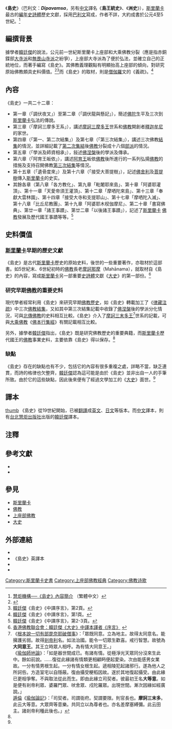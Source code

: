 {{TheravadaBuddhism}}
《'''島史'''》（巴利文：'''''Dīpavamsa'''''，另有[[中文|中文]]譯名《'''島王統史'''》、《'''洲史'''》），[[斯里蘭卡|斯里蘭卡]]最古的[[編年|編年]][[史詩|史詩體]]歷史文獻，採用[[巴利文|巴利文]]寫成，作者不詳，大約成書於公元4至5世紀。<ref>[http://www.towisdom.org.tw/04-detail.asp?BookNo=1013 慧炬機構──《島史》內容簡介] {{Wayback|url=http://www.towisdom.org.tw/04-detail.asp?BookNo=1013 |date=20201028091222 }}（繁體中文）</ref>

==編撰背景==
據學者[[韓廷傑|韓廷傑]]的說法，公元前一世紀斯里蘭卡上座部和大乘佛教分裂（應是指赤銅鍱部[[大寺派|大寺派]]和[[無畏山寺派|無畏山寺派]]之紛爭），上座部大寺派為了便於弘法，並確立自己的正統地位，而著手編寫《島史》。其佛教義理觀點有明顯抬高上座部的傾向，對研究原始佛教頗具史料價值。<ref>{{cite web |title=島史 |url=https://www.sanmin.com.tw/Product/index/000119861 |access-date=2020-07-07 |archive-date=2020-12-21 |archive-url=https://web.archive.org/web/20201221124642/https://www.sanmin.com.tw/Product/index/000119861 |dead-url=no }}</ref><ref>[[韓廷傑|韓廷傑]]《島史》《中譯序言》，第2頁。</ref>而《島史》的取材，則是[[僧伽羅|僧伽羅]]文的《義疏》。<ref name="島史一">[[韓廷傑|韓廷傑]]《島史》《中譯序言》，第1頁。</ref>

==內容==
《島史》一共二十二章：
*第一章（「調伏夜叉」）至第二章（「調伏龍與懸記」），簡述[[佛陀|佛陀]]生平及三次到[[斯里蘭卡|斯里蘭卡]]弘法的傳說。
*第三章（「摩訶三摩多王系」），講述[[摩訶三摩多王|摩訶三摩多王]]世系和[[佛教|佛教]]開創者[[釋迦牟尼|釋迦牟尼]]的家世。
*第四章（「第一、第二次結集」）及第七章（「第三次結集」），講述三次佛教[[結集|結集]]的情況，並詳細記載了[[第二次集結|第二次集結]]後[[佛教|佛教]]分裂成十八個[[部派|部派]]的情況。
*第五章（「學派及師資相承」），敍述[[佛|佛]][[涅槃|涅槃]]後的學派及傳承。
*第六章（「阿育王皈依」），講述[[阿育王|阿育王]]皈依[[佛教|佛教]]後所進行的一系列弘揚[[佛教|佛教]]的措施及支持召開佛教[[第三次結集|第三次結集]]等情況。
*第十五章（「遺骨度來」）及第十六章（「接受大菩提樹」），記述[[佛|佛]][[舍利|舍利]]及[[菩提樹|菩提樹]]傳入[[斯里蘭卡|斯里蘭卡]]的史实。
*其餘各章（第八章「各方教化」、第九章「毗闍耶來島」、第十章「阿婆耶灌頂」、第十一章「天愛帝須王灌頂」、第十二章「摩哂陀來島」、第十三章「奉獻大雲林園」、第十四章「接受大寺和支提耶山」、第十七章「摩哂陀入滅」、第十八章「比丘尼教團」、第十九章「阿婆耶木杈伽摩尼」、第二十章「書寫佛典」、第廿一章「諸王事蹟」、第廿二章「以後諸王事蹟」），記述了[[斯里蘭卡|斯里蘭卡]] [[佛教|佛教]]發展及歷代國王事蹟等等。<ref name="島史二至三">[[韓廷傑|韓廷傑]]《島史》《中譯序言》，第2-3頁。</ref>

==史料價值==
===[[斯里蘭卡|斯里蘭卡]]早期的歷史文獻===
《島史》是古代[[斯里蘭卡|斯里蘭卡]]歷史的原始史料，後世的一些重要著作，亦取材於這部書。如5世紀末、6世紀初時的[[佛教|佛教]]長老[[摩訶那摩|摩訶那摩]]（Mahānama），就取材自《島史》的內容，寫成[[斯里蘭卡|斯里蘭卡]]另一部重要[[史詩|史詩體]]文獻《[[大史|大史]]》的第一部份。<ref>[http://www.hkbuddhist.org/magazine/484/484_16.html 香港佛教聯合會：韓廷傑《大史》中譯本譯者《序言》] {{webarchive|url=https://web.archive.org/web/20071108045126/http://www.hkbuddhist.org/magazine/484/484_16.html |date=2007-11-08 }}</ref>
===研究早期[[佛教|佛教]]的重要史料===
現代學者經常利用《島史》來研究早期[[佛教歷史|佛教歷史]]，如《島史》轉載加工了《[[善見律毘婆沙|律藏注疏]]》中三次[[佛教|佛教]][[結集|結集]]，又如其中第三次結集記載中收錄了[[佛|佛]][[涅槃|涅槃]]後的學派分化情況，可與[[北傳佛教|北傳佛教]]的史料相互比較。《島史》介入了[[摩訶三末多王|摩訶三末多王]]<ref>《[[根本說一切有部毘奈耶破僧事|根本說一切有部毘奈耶破僧事]]》：「眾既同意。立為地主。故得太同意名。能擁護劣弱。故得[[剎帝利|剎帝利]]名。如法治國。能令一切眾生歡喜。戒行智慧。故號為'''大同意王'''。其王立時眾人相呼。為有情大同意王。」<br />《[[瑜伽師地論|瑜伽師地論]]》：「如是器世間成已。有諸有情。從極淨光天眾同分沒來生此中。餘如前說。……復從此緣諸有情類更相顧眄便起愛染。次由能感男女業故。一分有情男根生起。一分有情女根生起。遞相陵犯起諸邪行。遂為他人之所訶呰。方造室宅以自隱蔽。復由攝受粳稻因故。遂於其地復起攝受。由此緣已更相爭奪。不與取法從此而生。即由此緣立司契者。彼最初王名'''大等意'''。如是便有剎帝利眾、婆羅門眾、吠舍眾、戍陀羅眾。出現世間。漸次因緣如經廣說。」<br />[[遁倫|遁倫]]《[[瑜伽論記|瑜伽論記]]》：「司契者。司謂衙府。契謂要限。則官長也。'''摩訶三末多'''。此云大等意。大眾齊等意樂。共同立以為尊者也。亦名差摩塞縛彌。此云田主。諸剎帝利種此後也。」</ref>世系的記載，可與[[大乘佛教|大乘佛教]]《[[佛本行集經|佛本行集經]]》有關記載相互比較。

另外，據學者[[韓廷傑|韓廷傑]]指出，《島史》既是研究佛教歷史的重要典籍，而[[斯里蘭卡|斯里蘭卡]]歷代國王的[[佛教|佛教]]事業史料，主要依靠《島史》得以保存。<ref name="島史二至三" />

===缺點===
《島史》存在的缺點也有不少，包括它的內容有很多重複之處，詳略不當，缺乏連貫，而詩的格律也欠整齊，[[韓廷傑|韓廷傑]]認為這可能是由於《島史》並非出自一人的手筆所致。由於它的這些缺點，因此後來便有了經過文學加工的《[[大史|大史]]》面世。<ref name="島史一" />

==譯本==
[[文件:《島史》中譯本.jpg|thumb]]
《島史》從19世紀開始，已被[[翻譯|翻譯]]成[[英文|英文]]、[[日文|日文]]等版本。而[[中文|中文]]譯本，則有[[台北|台北]][[慧炬出版社|慧炬出版社]]出版的[[韓廷傑|韓廷傑]]譯本。

==注釋==
{{reflist|2}}

==參考文獻==
<div class="references-small">
*{{cite book|title=《島史》|url=http://www.towisdom.org.tw/04-detail.asp?BookNo=1013|author=[[韓廷傑|韓廷傑]]譯|location=[[台北|台北]]|publisher=慧炬出版社|year=1996年|isbn=957-518-084-4|language=zh|access-date=2008-04-10|archive-date=2020-10-28|archive-url=https://web.archive.org/web/20201028091222/http://www.towisdom.org.tw/04-detail.asp?BookNo=1013|dead-url=no}}
*{{cite book|title=《大史》（上）|url=http://www.fgs.com.tw/product_info.php?prod_id=3905|author=（[[斯里蘭卡|斯里蘭卡]]）[[摩訶那摩|摩訶那摩]]|others=[[韓廷傑|韓廷傑]]譯|location=[[台北|台北]]|publisher=[[佛光文化事業有限公司|佛光文化事業有限公司]]|year=1996年|isbn=957-543-475-7|language=zh|access-date=2020-05-25|archive-date=2020-12-21|archive-url=https://web.archive.org/web/20201221124724/http://www.fgs.com.tw/product_info.php?prod_id=3905|dead-url=no}}

==參見==
*[[斯里蘭卡|斯里蘭卡]]
*[[佛教|佛教]]
*[[上座部佛教|上座部佛教]]
*[[大史|大史]]

==外部連結==
* {{zh}}{{cite web|url=http://www.towisdom.org.tw/04-detail.asp?BookNo=1013|title=慧炬機構──《島史》內容簡介|access-date=2008-04-10|archive-date=2020-10-28|archive-url=https://web.archive.org/web/20201028091222/http://www.towisdom.org.tw/04-detail.asp?BookNo=1013|dead-url=no}}
* 《島史》英譯本 {{cite web |url=https://archive.org/details/dpavasaanancien00oldegoog| title=The Dîpavaṃsa: An Ancient Buddhist Historical Record}}
* {{en}}{{Cite NIE|wstitle=Dīpavansa|year=1905 |short=x}}
* {{en}}{{cite web|url=http://members.tripod.com/~hettiarachchi/dipa.html|title=《島史》與《大史》的差異|access-date=2007-12-13|archive-date=2009-01-31|archive-url=https://web.archive.org/web/20090131174659/http://members.tripod.com/~hettiarachchi/dipa.html}}

[[Category:斯里蘭卡史書|Category:斯里蘭卡史書]]
[[Category:上座部佛教經典|Category:上座部佛教經典]]
[[Category:佛教诗歌|Category:佛教诗歌]]